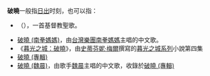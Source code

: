 '''破曉'''一般指[[日出|日出]]时刻，也可以指：
* {{le|破曉 (圣歌)|Morning Has Broken}}（{{lang-en|Morning Has Broken}}），一首基督教聖歌。
* [[破曉_(南拳媽媽)|破曉 (南拳媽媽)]]，由[[台灣|台灣]][[音樂組合|樂團]][[南拳媽媽|南拳媽媽]]主唱的中文歌。
* 《[[暮光之城：破曉|暮光之城：破曉]]》，由[[史蒂芬妮·梅爾|史蒂芬妮·梅爾]]撰寫的[[暮光之城系列|暮光之城系列]]小說第四集
* [[破曉_(專輯)|破曉 (專輯)]]
* [[破曉_(魏晨)|破曉 (魏晨)]]，由歌手[[魏晨|魏晨]]主唱的中文歌，收錄於[[破曉_(專輯)|破曉 (專輯)]]
{{disambig}}